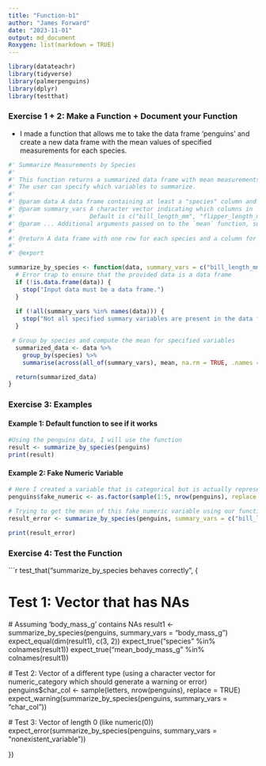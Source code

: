 ```yaml
---
title: "Function-b1"
author: "James Forward"
date: "2023-11-01"
output: md_document
Roxygen: list(markdown = TRUE)
---
```


```r
library(datateachr)
library(tidyverse)
library(palmerpenguins)
library(dplyr)
library(testthat)
```
### Exercise 1 + 2: Make a Function + Document your Function

- I made a function that allows me to take the data frame 'penguins' and create a new data frame with the mean values of specified measurements for each species. 

```r

#' Summarize Measurements by Species
#'
#' This function returns a summarized data frame with mean measurements grouped by species. 
#' The user can specify which variables to summarize.
#'
#' @param data A data frame containing at least a "species" column and columns specified in `summary_vars`.
#' @param summary_vars A character vector indicating which columns in `data` to summarize. 
#'                     Default is c("bill_length_mm", "flipper_length_mm", "body_mass_g").
#' @param ... Additional arguments passed on to the `mean` function, such as `na.rm`.
#' 
#' @return A data frame with one row for each species and a column for the mean of each `summary_vars`.
#'
#' @export

summarize_by_species <- function(data, summary_vars = c("bill_length_mm", "flipper_length_mm", "body_mass_g"), ...) {
  # Error trap to ensure that the provided data is a data frame
  if (!is.data.frame(data)) {
    stop("Input data must be a data frame.")
  }
  
  if (!all(summary_vars %in% names(data))) {
    stop("Not all specified summary variables are present in the data frame.")
  }

 # Group by species and compute the mean for specified variables
  summarized_data <- data %>%
    group_by(species) %>%
    summarise(across(all_of(summary_vars), mean, na.rm = TRUE, .names = "mean_{.col}"), ...)

  return(summarized_data)
}

```

### Exercise 3: Examples

#### Example 1: Default function to see if it works


```r

#Using the penguins data, I will use the function 
result <- summarize_by_species(penguins)
print(result)

```

#### Example 2: Fake Numeric Variable

```r

# Here I created a variable that is categorical but is actually represented with numbers
penguins$fake_numeric <- as.factor(sample(1:5, nrow(penguins), replace = TRUE))

# Trying to get the mean of this fake numeric variable using our function
result_error <- summarize_by_species(penguins, summary_vars = c("bill_length_mm", "flipper_length_mm", "body_mass_g", "fake_numeric"))

print(result_error)
```

### Exercise 4: Test the Function
```r

test_that("summarize_by_species behaves correctly", {

# Test 1: Vector that has NAs
  # Assuming 'body_mass_g' contains NAs
  result1 <- summarize_by_species(penguins, summary_vars = "body_mass_g")
  expect_equal(dim(result1), c(3, 2))
  expect_true("species" %in% colnames(result1))
  expect_true("mean_body_mass_g" %in% colnames(result1))
  
  # Test 2: Vector of a different type (using a character vector for numeric_category which should generate a warning or error)
  penguins$char_col <- sample(letters, nrow(penguins), replace = TRUE)
  expect_warning(summarize_by_species(penguins, summary_vars = "char_col"))
  
  # Test 3: Vector of length 0 (like numeric(0))
  expect_error(summarize_by_species(penguins, summary_vars = "nonexistent_variable"))
  
})

